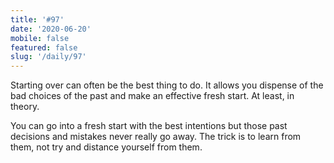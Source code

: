 ```yaml
---
title: '#97'
date: '2020-06-20'
mobile: false
featured: false
slug: '/daily/97'
---
```


Starting over can often be the best thing to do. It allows you dispense of the bad choices of the past and make an effective fresh start. At least, in theory.

You can go into a fresh start with the best intentions but those past decisions and mistakes never really go away. The trick is to learn from them, not try and distance yourself from them.
